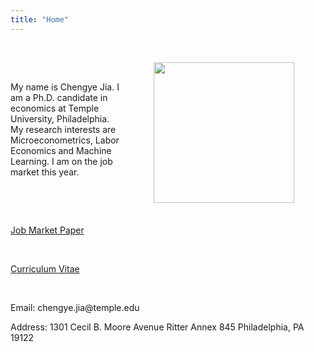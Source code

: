```yaml
---
title: "Home"
---
```

<br>


<IMG SRC="Chengyejia.jpg" style="width:225px;height:225px;" ALIGN="right" HSPACE="50"/>

<br>

My name is Chengye Jia. I am a Ph.D. candidate in economics at Temple University, Philadelphia. My research interests are Microeconometrics, Labor Economics and Machine Learning. I am on the job market this year. 

<br>

<!--I am on the job market this year, and I am available for interviews.

shall be attending the AEA/ASSA 2020 Annual Meetings in San Diego, CA, January 3-5.-->

<br>

<a href="CHENGYEJIA_JMP.pdf#" class="download" title="Download JMP as PDF">Job Market Paper</a>

<br>

<a href="CHENGYEJIA_CV.pdf#" class="download" title="Download CV as PDF">Curriculum Vitae</a>			

<br>

<!--Email: estsyawo[at]temple[dot]edu, estsyawo[at]gmail[dot]com-->
Email: chengye.jia\@temple.edu

Address: 1301 Cecil B. Moore Avenue Ritter Annex 845 Philadelphia, PA 19122

